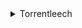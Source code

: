 <details><summary>Torrentleech</summary>

- Animation :: Anime
- Applications :: 0-day
- Applications :: PC-ISO
- Books :: Comics
- Education :: Education
- Games :: Nintendo Switch
- Games :: PC
- Games :: PS3
- Games :: PS4
- Movies :: 4K
- Movies :: Bluray
- Movies :: BlurayRip
- Movies :: Boxsets
- Movies :: Cam
- Movies :: Documentaries
- Movies :: DVDRip/DVDScreener
- Movies :: Foreign
- Movies :: HDRip
- Movies :: WEBRip
- Music :: Audio
- Music :: Music Videos
- TV :: BoxSets
- TV :: Episodes
- TV :: Episodes HD
- TV :: Foreign

</details>
